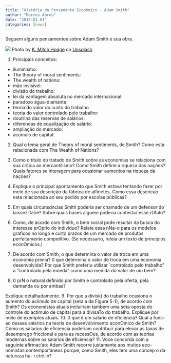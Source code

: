 ```yaml
---
title: "História do Pensamento Econômico - Adam Smith"
author: "Marcos Abreu"
date: "2019-01-01"
categories: [news]
---
```


Seguem alguns pensamentos sobre Adam Smith e sua obra.

![](k-mitch-hodge-OHIp0nv8HvM-unsplash.jpg)
Photo by [K. Mitch Hodge](https://unsplash.com/@kmitchhodge?utm_source=unsplash&utm_medium=referral&utm_content=creditCopyText) on [Unsplash](https://unsplash.com/s/photos/adam-smith?utm_source=unsplash&utm_medium=referral&utm_content=creditCopyText)

1. Principais conceitos: 
- iluminismo:
- The theory of moral sentiments:
- The wealth of nations:
- mão invisível:
- divisão do trabalho:
- lei da vantagem absoluta no mercado internacional:
- paradoxo água-diamante:
- teoria do valor do custo do trabalho
- teoria do valor controlado pelo trabalho:
- doutrina das reservas de salários:
- diferencas de equalização de salário:
- ampliação do mercado:
- acúmulo de capital:

2. Qual o tema geral de Theory of moral sentiments, de Smith? Como esta relacionada com The Wealth of Nations?

3. Como o titulo do tratado de Smith sobre as economias se relaciona com sua crítica ao mercantilismo? Como Smith define a riqueza das nações? Quais fatores se interagem para ocasionar aumentos na riqueza da nações?

4. Explique o principal apontamento que Smith estava tentando fazer por meio de sua descrição da fábrica de alfinetes. Como essa descricao esta relacionada ao seu pedido por escolas públicas?

5. Em quais circunsdncias Smith poderia ser chamado de um defensor do laissez-faire? Sobre quais bases alguem poderia contestar esse rOtulo?

6. Como, de acordo com Smith, o bem social pode resultar da busca do interesse prOprio do individuo? Relate essa nNa-o para os modelos graficos no longo e curto prazos de um mercado de produtos perfeitamente competitivo. (Se necessario, releia um texto de principios econOmicos.)

7. De acordo com Smith, o que determina o valor de troca em uma economia primia? 0 que determina o valor de troca em uma economia desenvolvida? Por que Smith preferiu utilizar `controlado pelo trabalho" a "controlado pela moeda" como uma medida do valor de um bem?

8. 0 prN o natural definido por Smith e controlado pela oferta, pela demanda ou por ambas?

Explique detalhadamente.
9. Por que a divisk) do trabalho ocasiona o aumento do aciimulo de capital (seta a da Figura 5-1),
de acordo com Smith? Os economistas atuais incluiriam tambem uma seta oposta do controle
do actimulo de capital para a divisaTo do trabalho. Explique por meio de exemplos atuais.
10. 0 que é um salario de eficiencia? Qual a func-ao desses salarios na teoria de desenvolvimento econOmico de Smith? Como os salarios de eficiencia poderiam contribuir para elevar as taxas de desemprego friccional e para as recessOes, de acordo com as teorias modernas sobre
os salarios de eficiencia?
11. Voce concorda com a seguinte afirmac'ao: Adam Smith recorre justamente aos muitos eco-
nomistas contempor'aneos porque, como Smith, eles tem uma concep o da natureza hu-
   r.ctrit-n?